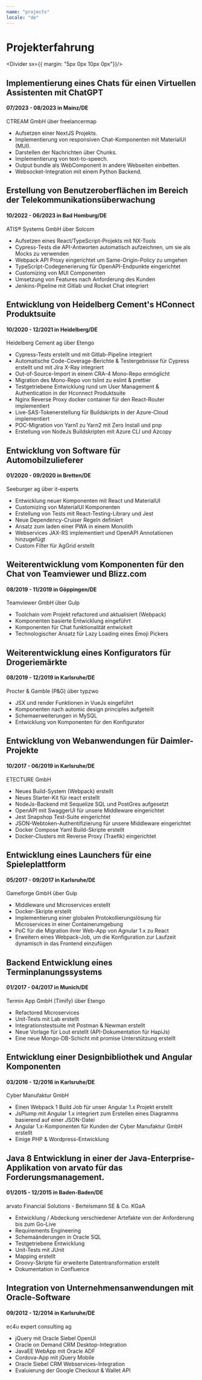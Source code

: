 ```yaml
---
name: "projects"
locale: "de"
---
```



<PageBreak/>

# Projekterfahrung

<Divider sx={{ margin: "5px 0px 10px 0px"}}/>

## Implementierung eines Chats für einen Virtuellen Assistenten mit ChatGPT
#### 07/2023 - 08/2023 in Mainz/DE
CTREAM GmbH über freelancermap

- Aufsetzen einer NextJS Projekts.
- Implementierung von responsiven Chat-Komponenten mit MaterialUI (MUI).
- Darstellen der Nachrichten über Chunks.
- Implementierung von text-to-speech.
- Output bundle als WebComponent in andere Webseiten einbetten.
- Websocket-Integration mit einem Python Backend.

<Chips mb="30px" mt="10px" skills="TypeScript, React, NextJs, MUI, React-Query, VsCode, Styled-Components, WebSocket, ChatGPT4"/>

## Erstellung von Benutzeroberflächen im Bereich der Telekommunikationsüberwachung
#### 10/2022 - 06/2023 in Bad Homburg/DE
ATIS® Systems GmbH über Solcom

- Aufsetzen eines React/TypeScript-Projekts mit NX-Tools
- Cypress-Tests die API-Antworten automatisch aufzeichnen, um sie als Mocks zu verwenden
- Webpack API Proxy eingerichtet um Same-Origin-Policy zu umgehen
- TypeScript-Codegenerierung für OpenAPI-Endpunkte eingerichtet
- Customizing von MUI Componenten
- Umsetzung von Features nach Anforderung des Kunden
- Jenkins-Pipeline mit Gitlab und Rocket Chat integriert

<Chips mb="30px" mt="10px" skills="TypeScript,React,Cypress,MUI,React-Query,VsCode,React-Beautiful-Dnd,OpenAPI-Typescript-generator,NX-Tools,Leaflet,recharts"/>
<PageBreak/>

## Entwicklung von Heidelberg Cement's HConnect Produktsuite
#### 10/2020 - 12/2021 in Heidelberg/DE
Heidelberg Cement ag über Etengo

- Cypress-Tests erstellt und mit Gitlab-Pipeline integriert
- Automatische Code-Coverage-Berichte & Testergebnisse für Cypress erstellt und mit Jira X-Ray integriert
- Out-of-Source-Import in einem CRA-4 Mono-Repo ermöglicht
- Migration des Mono-Repo von tslint zu eslint & prettier
- Testgetriebene Entwicklung rund um User Management & Authentication in der Hconnect Produktsuite
- Nginx Reverse Proxy docker container für den React-Router implementiert
- Live-SAS-Tokenerstellung für Buildskripts in der Azure-Cloud implementiert
- POC-Migration von Yarn1 zu Yarn2 mit Zero Install und pnp
- Erstellung von NodeJs Buildskripten mit Azure CLI und Azcopy

<Chips mb="30px" mt="10px" skills="Azure Cloud,CRA,Vscode,Typescript,React,Redux,React-Testing-Library,Jest,Material-ui,Cypress,Jira,X-Ray,Confluence,Gitlab,nginx"/>

## Entwicklung von Software für Automobilzulieferer
#### 01/2020 - 09/2020 in Bretten/DE
Seeburger ag über it-experts

- Entwicklung neuer Komponenten mit React und MaterialUI
- Customizing von MaterialUI Komponenten
- Erstellung von Tests mit React-Testing-Library und Jest
- Neue Dependency-Cruiser Regeln definiert
- Ansatz zum laden einer PWA in einem Monolith
- Webservices JAX-RS implementiert und OpenAPI Annotationen hinzugefügt
- Custom Filter für AgGrid erstellt

<Chips mb="30px" mt="10px" skills="Java 8,OpenAPI,Gerrit,IntelliJ IDEA,Typescript,React,Redux,React-Testing-Library,Jest,Material-ui,AgGrid,Jira,Confluence,BitBucket"/>
<PageBreak/>

## Weiterentwicklung vom Komponenten für den Chat von Teamviewer und Blizz.com
#### 08/2019 - 11/2019 in Göppingen/DE
Teamviewer GmbH über Gulp

- Toolchain vom Projekt refactored und aktualisiert (Webpack)
- Komponenten basierte Entwicklung eingeführt
- Komponenten für Chat funktionalität entwickelt
- Technologischer Ansatz für Lazy Loading eines Emoji Pickers

<Chips mb="30px" mt="10px" skills="KnockoutJs,Typescript,Webpack,C++,VisualStudio2017,Git,Jira,Confluence"/>

## Weiterentwicklung eines Konfigurators für Drogeriemärkte
#### 08/2019 - 12/2019 in Karlsruhe/DE
Procter & Gamble (P&G) über typzwo

- JSX und render Funktionen in VueJs eingeführt
- Komponenten nach automic design principles aufgeteilt
- Schemaerweiterungen in MySQL
- Entwicklung von Komponenten für den Konfigurator

<Chips mb="30px" mt="10px" skills="VueJs,Vuex,Javascript,Webpack,PHP,MySQL,Laravel,Git,Jira,Confluence"/>
<PageBreak/>

## Entwicklung von Webanwendungen für Daimler-Projekte
#### 10/2017 - 06/2019 in Karlsruhe/DE
ETECTURE GmbH

- Neues Build-System (Webpack) erstellt
- Neues Starter-Kit für react erstellt
- NodeJs-Backend mit Sequelize SQL und PostGres aufgesetzt
- OpenAPI mit SwaggerUI für unsere Middleware eingerichtet
- Jest Snapshop Test-Suite eingerichtet
- JSON-Webtoken-Authentifizierung für unsere Middleware eingerichtet
- Docker Compose Yaml Build-Skripte erstellt
- Docker-Clusters mit Reverse Proxy (Traefik) eingerichtet

<Chips mb="30px" mt="10px" skills="React,Redux,Reselect,Immutable.js,Typescript,Jest,Webpack,NodeJs,PostGres,Docker,Traefik,Sequilize,REST,Swagger,OpenAPI,Git,Jira,Confluence"/>

## Entwicklung eines Launchers für eine Spieleplattform
#### 05/2017 - 09/2017 in Karlsruhe/DE
Gameforge GmbH über Gulp

- Middleware und Microservices erstellt
- Docker-Skripte erstellt
- Implementierung einer globalen Protokollierungslösung für Microservices in einer Containerumgebung
- PoC für die Migration ihrer Web-App von Agnular 1.x zu React
- Erweitern eines Webpack-Job, um die Konfiguration zur Laufzeit dynamisch in das Frontend einzufügen

<Chips mb="30px" mt="10px" skills="Angular 1.x,React,Redux,REST,Docker,Kubernetes,NodeJs,Git,Jira,Confluence,Webpack,Swagger,OpenAPI"/>
<PageBreak/>

## Backend Entwicklung eines Terminplanungssystems
#### 01/2017 - 04/2017 in Munich/DE
Termin App GmbH (Timify) über Etengo

- Refactored Microservices
- Unit-Tests mit Lab erstellt
- Integrationstestsuite mit Postman & Newman erstellt
- Neue Vorlage für Lout erstellt (API-Dokumentation für HapiJs)
- Eine neue Mongo-DB-Schicht mit promise Unterstützung erstellt

<Chips mb="30px" mt="10px" skills="JavaScript,NodeJs,MongoDb,HapiJs,Lout,Lab,Jira,Confluence,Git"/>

## Entwicklung einer Designbibliothek und Angular Komponenten
#### 03/2016 - 12/2016 in Karlsruhe/DE
Cyber Manufaktur GmbH

- Einen Webpack 1 Build Job für unser Angular 1.x Projekt erstellt
- JsPlump mit Angular 1.x integriert zum Erstellen eines Diagramms basierend auf einer JSON-Datei
- Angular 1.x-Komponenten für Kunden der Cyber Manufaktur GmbH erstellt
- Einige PHP & Wordpress-Entwicklung

<Chips mb="30px" mt="10px" skills="Angular 1.x,Webstorm,JavaScript,jQuery,PHP,Wordpress,JsPlump,Git,BitBucket"/>
<PageBreak/>

## Java 8 Entwicklung in einer der Java-Enterprise-Applikation von arvato für das Forderungsmanagement.
#### 01/2015 - 12/2015 in Baden-Baden/DE
arvato Financial Solutions - Bertelsmann SE & Co. KGaA

- Entwicklung / Abdeckung verschiedener Artefakte von der Anforderung bis zum Go-Live
- Requirements Engineering
- Schemaänderungen in Oracle SQL
- Testgetriebene Entwicklung
- Unit-Tests mit JUnit
- Mapping erstellt
- Groovy-Skripte für erweiterte Datentransformation erstellt
- Dokumentation in Confluence

<Chips mb="30px" mt="10px" skills="Eclipse,Maven,Java,Java 8,JUnit,Confluence,Jira,Oracle SQL Developer,Subversion,Groovy"/>

## Integration von Unternehmensanwendungen mit Oracle-Software
#### 09/2012 - 12/2014 in Karlsruhe/DE
ec4u expert consulting ag

- jQuery mit Oracle Siebel OpenUI
- Oracle on Demand CRM Desktop-Integration
- JavaEE WebApp mit Oracle ADF
- Cordova-App mit jQuery Mobile
- Oracle Siebel CRM Webservices-Integration
- Evaluierung der Google Checkout & Wallet API

<Chips mb="30px" mt="10px" skills="JavaScript,jQuery,jQuery UI,Oracle ADF,SoapUI,Oracle JDeveloper,Oracle SQLDeveloper,Java,JavaEE,Oracle SOA Suite,PhoneGap,Cordova,REST"/>
